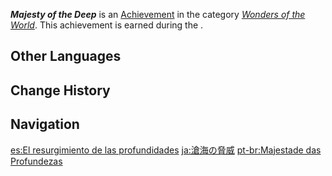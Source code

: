 {{Achievement Infobox
|id           = 84057
|order id     = 5036
|category     = Wonders of the World
|description  = Defeat [[Beisht]], Avenger of the Vortex.
|requirements = Earned during ''[[Where the Heart Finds Rest]].''
|primogems    = 5
|tracking     = 
|hidden       = 1
|quest        = The Crane Returns on the Wind
|topic        = 
|type         = Quest
}}
'''''Majesty of the Deep''''' is an [[Achievement]] in the category ''[[Wonders of the World]]''. This achievement is earned during the {{Quest|Where the Heart Finds Rest}}.
<!--
==Trivia==

==Video Guides==
{{EVT
|video1   = 
|caption1 = 
}}
-->
==Other Languages==
{{Other Languages
|en      = Majesty of the Deep
|zhs     = 沧海生威
|zhs_rm  = Cānghǎi Shēng Wēi
|zht     = 滄海生威
|zht_rm  = Cānghǎi Shēng Wēi
|zh_tl   = 
|ja      = 滄海の脅威
|ja_rm   = Soukai no Kyoui
|ja_tl   = Threat of the Blue Sue
|ko      = 바다의 위엄
|ko_rm   = Bada-ui Wieom
|ko_tl   = Dignity of the Sea
|es      = El resurgimiento de las profundidades
|es_tl   = The Resurgence of the Depths
|fr      = Mésaventure des profondeurs
|fr_tl   = Misadventure of the Depths
|ru      = Величие глубин
|ru_tl   = Majesty of the Depths
|th      = พลังแห่งท้องทะเล
|th_rm   = 
|th_tl   = 
|vi      = Uy Lực Biển Sâu
|vi_tl   = 
|de      = Macht im Meer
|de_tl   = Power in the Sea
|id      = Yang Mulia dari Kedalaman
|id_tl   = Your Majesty from the Deep
|pt      = Majestade das Profundezas
|pt_tl   = 
|tr      = Derinliklerin İhtişamı
|tr_tl   = Majesty of the Deepths
|it      = Maestà delle Profondità
|it_tl   = 
}}

==Change History==
{{Change History|2.4}}
<!--
==References==
{{Reflist}}
-->
==Navigation==
{{Achievement Navbox|Wonders of the World|Quest}}

[[es:El resurgimiento de las profundidades]]
[[ja:滄海の脅威]]
[[pt-br:Majestade das Profundezas]]